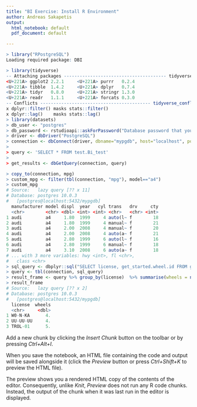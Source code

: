 ```yaml
---
title: "BI Exercise: Install R Environment"
author: Andreas Sakapetis
output:
  html_notebook: default
  pdf_document: default

---
```



```r
> library("RPostgreSQL")
Loading required package: DBI

> library(tidyverse)
-- Attaching packages --------------------------------------- tidyverse 1.2.1 --
<U+221A> ggplot2 2.2.1     <U+221A> purrr   0.2.4
<U+221A> tibble  1.4.2     <U+221A> dplyr   0.7.4
<U+221A> tidyr   0.8.0     <U+221A> stringr 1.3.0
<U+221A> readr   1.1.1     <U+221A> forcats 0.3.0
-- Conflicts ------------------------------------------ tidyverse_conflicts() --
x dplyr::filter() masks stats::filter()
x dplyr::lag()    masks stats::lag()
> library(datasets)
> db_user <- "postgres"
> db_password <- rstudioapi::askForPassword("Database password that you have remembered, pleaaase:")
> driver <- dbDriver("PostgreSQL")
> connection <- dbConnect(driver, dbname="mypgdb", host="localhost", port=5432, user=db_user, password=db_password)
> 
> query <- 'SELECT * FROM test.Bi_test' 
> 
> get_results <- dbGetQuery(connection, query)

> copy_to(connection, mpg)
> custom_mpg <- filter(tbl(connection, "mpg"), model=="a4")
> custom_mpg
# Source:   lazy query [?? x 11]
# Database: postgres 10.0.3
#   [postgres@localhost:5432/mypgdb]
  manufacturer model displ  year   cyl trans   drv     cty
  <chr>        <chr> <dbl> <int> <int> <chr>   <chr> <int>
1 audi         a4     1.80  1999     4 auto(l~ f        18
2 audi         a4     1.80  1999     4 manual~ f        21
3 audi         a4     2.00  2008     4 manual~ f        20
4 audi         a4     2.00  2008     4 auto(a~ f        21
5 audi         a4     2.80  1999     6 auto(l~ f        16
6 audi         a4     2.80  1999     6 manual~ f        18
7 audi         a4     3.10  2008     6 auto(a~ f        18
# ... with 3 more variables: hwy <int>, fl <chr>,
#   class <chr>
> sql_query <- dbplyr::sql("SELECT license, get_started.wheel.id FROM get_started.car INNER JOIN get_started.wheel ON get_started.car.id = get_started.wheel.car_id")
> query <- tbl(connection, sql_query)
> result_frame <- query %>% group_by(license)  %>% summarise(wheels = n())
> result_frame
# Source:   lazy query [?? x 2]
# Database: postgres 10.0.3
#   [postgres@localhost:5432/mypgdb]
  license  wheels
  <chr>     <dbl>
1 W0-N-KA      4.
2 UU-UU-UU     4.
3 TROL-01      5.
```

Add a new chunk by clicking the *Insert Chunk* button on the toolbar or by pressing *Ctrl+Alt+I*.

When you save the notebook, an HTML file containing the code and output will be saved alongside it (click the *Preview* button or press *Ctrl+Shift+K* to preview the HTML file).

The preview shows you a rendered HTML copy of the contents of the editor. Consequently, unlike *Knit*, *Preview* does not run any R code chunks. Instead, the output of the chunk when it was last run in the editor is displayed.
